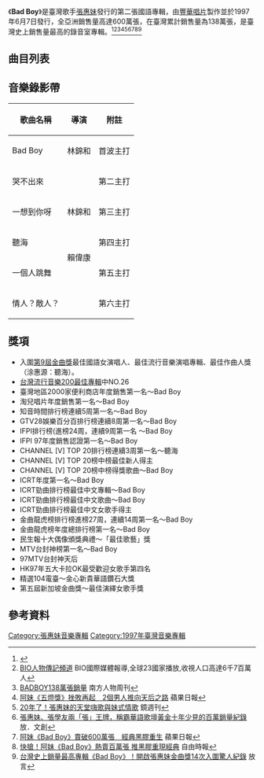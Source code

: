{{Album infobox | <!-- See Wikipedia:WikiProject_Albums -->
|  Name		= Bad Boy
|  Type		= 錄音室專輯
|  Artist	= [[張惠妹|張惠妹]]
|  Cover	= 張惠妹_Bad_Boy.jpg 
|  Released	= 1997年6月7日
|  Recorded	= 1997年
|  Genre	= [[華語流行音樂|華語流行音樂]]
|  Length	= 49:00
|  Label	= [[豐華唱片|豐華唱片]]
|  Last album	= [[姊妹_(張惠妹專輯)|姊妹]]<br>（1996年）
|  This album	= '''Bad Boy'''<br>（1997年）
|  Next album	= [[妹力四射_(專輯)|妹力四射]]<br>（1997年）
}}

《'''Bad Boy'''》是臺灣歌手[[張惠妹|張惠妹]]發行的第二張國語專輯，由[[豐華唱片|豐華唱片]]製作並於1997年6月7日發行，全亞洲銷售量高達600萬張，在臺灣累計銷售量為138萬張，是臺灣史上銷售量最高的錄音室專輯。<ref>{{cite web |url=http://news.ebc.net.tw/apps/newsList.aspx?id=1404272967 |title=138萬張變5萬張!揭密阿妹發片興衰史 |location=臺北 |publisher=東森新聞 |date=2014-07-02 |accessdate=2015-03-04 |deadurl=yes |archiveurl=https://web.archive.org/web/20150402154102/http://news.ebc.net.tw/apps/newsList.aspx?id=1404272967 |archivedate=2015-04-02 }}</ref><ref>[https://www.youtube.com/watch?v=Ghg2wafvVkU BIO人物傳記頻道] {{Wayback|url=https://www.youtube.com/watch?v=Ghg2wafvVkU |date=20190924162039 }} BIO國際媒體報導,全球23國家播放,收視人口高達6千7百萬人</ref><ref>[http://photo.pchome.com.tw/s87602001/157281616878 BADBOY138萬張銷量] {{Wayback|url=http://photo.pchome.com.tw/s87602001/157281616878 |date=20191103213720 }} 南方人物周刊</ref><ref>[https://tw.appledaily.com/new/realtime/20200125/1695045/?utm_source=line&utm_medium=messenger&utm_campaign=twad_article_share&utm_content=share_link&fbclid=IwAR1fGnz-tVX2vdu22T3X4QWDQMFtrXn9J8pHteiDLECKB7Hu53Fe_Bd942U 阿妹《五燈獎》挫敗再起　2個男人推向天后之路] {{Wayback|url=https://tw.appledaily.com/new/realtime/20200125/1695045/?utm_source=line&utm_medium=messenger&utm_campaign=twad_article_share&utm_content=share_link&fbclid=IwAR1fGnz-tVX2vdu22T3X4QWDQMFtrXn9J8pHteiDLECKB7Hu53Fe_Bd942U |date=20200529183732 }}蘋果日報</ref><ref>[https://www.mirrormedia.mg/story/20170811ent007/ 20年了！張惠妹的天堂嗨歌與妹式情歌] {{Wayback|url=https://www.mirrormedia.mg/story/20170811ent007/ |date=20200611140934 }}鏡週刊</ref><ref>[https://fountmedia.io/article/73737 張惠妹、張學友兩「張」王牌，稱霸華語歌壇黃金十年少見的百萬銷量紀錄] {{Wayback|url=https://fountmedia.io/article/73737 |date=20210419131806 }}放．文創</ref><ref>[https://tw.appledaily.com/entertainment/20180816/7CHB2U6JWD75L2VTG67EPKNDWI/  阿妹《Bad Boy》賣破600萬張　經典黑膠重生] {{Wayback|url=https://tw.appledaily.com/entertainment/20180816/7CHB2U6JWD75L2VTG67EPKNDWI/ |date=20220121113311 }}蘋果日報</ref><ref>[https://ent.ltn.com.tw/news/breakingnews/2521947  快搶！阿妹《Bad Boy》熱賣百萬張 推黑膠重現經典] {{Wayback|url=https://ent.ltn.com.tw/news/breakingnews/2521947 |date=20180817120406 }}自由時報</ref><ref>[https://www.fountmedia.io/article/106491  台灣史上銷量最高專輯《Bad Boy》！開啟張惠妹金曲獎14次入圍驚人紀錄] {{Wayback|url=https://www.fountmedia.io/article/106491 |date=20220121113316 }}放言</ref>

==曲目列表==
{{tracklist
| headline = 
| total_length = 49:00
| title_width = 16%

| title1 = 哭不出來
| music1 = [[劉志宏_(音樂創作人)|劉志宏]]
| lyrics1 = [[劉思銘|劉思銘]]
| arranger1 = [[鍾興民|鍾興民]]
| producer1 = [[馬毓芬|馬毓芬]]
| longnote1 = 
| length1 = 4:44

| title2 = 一想到你呀
| music2 = [[張雨生|張雨生]]
| lyrics2 = 張雨生
| arranger2 = [[櫻井弘二|櫻井弘二]]
| producer2 = 張雨生
| longnote2 = 
| length2 = 4:49

| title3 = 孤單Tequila
| music3 = 張雨生
| lyrics3 = 張雨生
| arranger3 = 櫻井弘二
| producer3 = 張雨生
| longnote3 = 
| length3 = 5:11

| title4 = 一個人跳舞
| music4 = [[伍思凱|伍思凱]]
| lyrics4 = [[于光彥|-{于}-光彥]]
| arranger4 = [[李伯傑|李伯傑]]
| producer4 = -{于}-光彥
| longnote4 = 
| length4 = 4:29

| title5 = 聽海
| music5 = [[涂惠源|-{涂}-惠源]]
| lyrics5 = [[林秋離|林秋離]]
| arranger5 = -{涂}-惠源
| producer5 = 馬毓芬
| longnote5 = 
| length5 = 5:19

| title6 = Bad Boy
| music6 = 張雨生
| lyrics6 = 張雨生
| arranger6 = {{link-yue|Martin Tang|鄧志明}}
| producer6 = 張雨生
| longnote6 = 
| length6 = 4:23

| title7 = 甜言蜜語
| music7 = [[鄭華娟|鄭華娟]]
| lyrics7 = 鄭華娟
| arranger7 = 櫻井弘二
| producer7 = -{于}-光彥
| longnote7 = 
| length7 = 4:52

| title8 = 情人？敵人？
| music8 = [[郭蘅祈|郭子]]
| lyrics8 = [[鄔裕康|鄔裕康]]
| arranger8 = [[屠穎|屠穎]]
| producer8 = [[林明陽|林明陽]]
| longnote8 = 
| length8 = 5:00

| title9 = 愛，不太早不太晚，剛好。
| music9 = [[鄭知明|鄭知明]]
| lyrics9 = [[姚若龍|姚若龍]]
| arranger9 = Martin Tang
| producer9 = 馬毓芬
| longnote9 = 
| length9 = 4:49

| title10 = 愛過你
| music10 = [[陳志遠|陳志遠]] 
| lyrics10 = [[陳樂融|陳樂融]]
| arranger10 = 陳志遠
| producer10 = 馬毓芬
| longnote10 = 
| length10 = 5:25
}}

== 音樂錄影帶 ==
{| class="wikitable"
!歌曲名稱
!導演
!附註
|-
|Bad Boy
|林錦和
|首波主打
|-
|哭不出來
|
|第二主打
|-
| 一想到你呀
|林錦和
|第三主打
|-
|聽海
|rowspan="2" |賴偉康
|第四主打
|-
| 一個人跳舞
|第五主打
|-
|情人？敵人？
|
|第六主打
|}

== 獎項 ==
* 入圍[[第9屆金曲獎|第9屆金曲獎]]最佳國語女演唱人、最佳流行音樂演唱專輯、最佳作曲人獎（涂惠源：聽海）。
* [http://www.books.com.tw/activity/2008/12/2008music/1993_2005.html 台灣流行音樂200最佳專輯]{{Wayback|url=http://www.books.com.tw/activity/2008/12/2008music/1993_2005.html |date=20130222065035 }}中NO.26
* 臺灣地區2000家便利商店年度銷售第一名～Bad Boy
* 淘兒唱片年度銷售第一名～Bad Boy
* 知音時間排行榜連續5周第一名～Bad Boy
* GTV28娛樂百分百排行榜連續8周第一名～Bad Boy
* IFPI排行榜(進榜24周，連續9周第一名 ～Bad Boy
* IFPI 97年度銷售認證第一名～Bad Boy
* CHANNEL [V] TOP 20排行榜連續3周第一名～聽海
* CHANNEL [V] TOP 20榜中榜最佳新人得主
* CHANNEL [V] TOP 20榜中榜得獎歌曲～Bad Boy
* ICRT年度第一名～Bad Boy
* ICRT勁曲排行榜最佳中文專輯～Bad Boy
* ICRT勁曲排行榜最佳中文歌曲～Bad Boy
* ICRT勁曲排行榜最佳中文女歌手得主
* 金曲龍虎榜排行榜進榜27周，連續14周第一名～Bad Boy
* 金曲龍虎榜年度總排行榜第一名～Bad Boy
* 民生報十大偶像頒獎典禮～「最佳歌藝」獎
* MTV台封神榜第一名～Bad Boy
* 97MTV台封神天后
* HK97年五大卡拉OK最受歡迎女歌手第四名
* 精選104電臺～金心新貴華語鑽石大獎
* 第五屆新加坡金曲獎～最佳演繹女歌手獎

== 參考資料 ==
{{reflist}}

{{張惠妹}}
{{張雨生}}

[[Category:張惠妹音樂專輯|Category:張惠妹音樂專輯]]
[[Category:1997年臺灣音樂專輯|Category:1997年臺灣音樂專輯]]